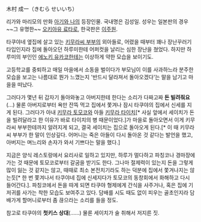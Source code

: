 木村 成一（きむら せいいち）

리가와 마리모의 만화 [[아기와 나]]의 등장인물. 국내명은 김성일. 
성우는 일본판의 경우 ~~그 유명한~~ [[오키아유 료타로]], 한국판은 [[이주원]].

타쿠야네 옆집에 살고 있는 [[키무라씨 부부]]의 외아들로, 어렸을 때부터 꽤나 장난꾸러기 타입인지라 집에 돌아오던 하루미한테 어퍼컷을 날리는 심한 장난을 쳤었다. 하지만 하루미의 부인인 [[에노키 유카코]]한테는 이상하게 약한 모습을 보이기도.

고등학교를 중퇴하고 매일 마을에서 소동을 벌이다가 부모님이 이를 사과하느라 분주한 모습을 보고는 나름대로 뭔가 느꼈는지 '반드시 달라져서 돌아오겠다'는 말을 남기고 마을을 떠났다.

그러다가 몇년 뒤 갑자기 돌아와놓고 아버지한테 한다는 소리가 다짜고짜 '''돈 빌려줘요''' (...) 물론 아버지로부터 욕만 잔뜩 먹고 집에서 쫓겨나 잠시 타쿠야의 집에서 신세를 지게 된다. 그러다가 아내 [[키무라 토모코]]와 아들 [[키무라 타이치]][* 사실 앞에서 세이치가 돈을 빌려달라고 한 이유가 바로 타이치의 병 때문이었다.]가 마을로 돌아오면서 이게 키무라씨 부부한테까지 알려지게 되고, 결국 세이치는 집으로 돌아오게 된다.[* 이 때 키무라씨 부부가 한 말이 인상깊다. 어머니는 죽은 아들이 다시 돌아온 것 같다는 발언을 했고, 아버지는 며느리와 손자가 와서 기쁘다는 말을 했다.]

지금은 양식 레스토랑에서 요리사로 일하고 있지만, 하루가 멀다하고 파칭코나 경마장에 가는 것 때문에 토모코로부터 갈굼을 받기도 한다. 그나마 절제력이 있는지 돈을 그렇게 많이 잃는 것 같지는 않고, 때때로 최소 본전치기라도 하는 덕분에 집에서 쫓겨나지는 않는듯[* 한 번 쫓겨나서 타쿠야네 집에 신세지다가 토모코의 동창회에서 화해하고 다시 들어간다.]. 파칭코에서 돈을 따게 되면 타쿠야 형제에게 간식을 사주거나, 혹은 집에 기저귀를 사가는 착한 모습도 보여주고 있다. 담배를 시도 때도 없이 피우는 골초인지라 담배가게 할머니로부터 좀 끊으라는 소리를 들을 정도.

참고로 타쿠야의 '''첫키스 상대'''(......) 물론 세이치가 술 취해서 저지른 짓.
